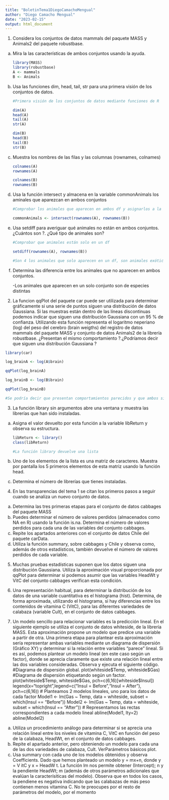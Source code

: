 ```yaml
---
title: "BoletinTema1DiegoCamachoMengual"
author: "Diego Camacho Mengual"
date: "2023-02-15"
output: html_document
---
```


1.  Considera los conjuntos de datos mammals del paquete MASS y Animals2 del paquete robustbase.

<!-- -->

a.  Mira la las características de ambos conjuntos usando la ayuda.

    ```r
    library(MASS)
    library(robustbase)
    A <- mammals
    B <- Animals
    ```

b.  Usa las funciones dim, head, tail, str para una primera visión de los conjuntos de datos.

    ```r

    #Primera visión de los conjuntos de datos mediante funciones de R

    dim(A)
    head(A)
    tail(A)
    str(A)
    ```

    ```r
    dim(B)
    head(B)
    tail(B)
    str(B)
    ```

c.  Muestra los nombres de las filas y las columnas (rownames, colnames)

    ```r
    colnames(A)
    rownames(A)
    ```

    ```r
    colnames(B)
    rownames(B)
    ```

d.  Usa la función intersect y almacena en la variable commonAnimals los aminales que aparezcan en ambos conjuntos

    ```r
    #Comprobar los animales que aparecen en ambos df y asignarlos a la variable commonAnimals

    commonAnimals <- intersect(rownames(A), rownames(B))

    ```

e.  Usa setdiff para averiguar qué animales no están en ambos conjuntos. ¿Cuántos son ?. ¿Qué tipo de animales son?

    ```r

    #Comprobar que animales están solo en un df

    setdiff(rownames(A), rownames(B))

    #Son 4 los animales que solo aparecen en un df, son animales exóticos
    ```

f.  Determina las diferencia entre los animales que no aparecen en ambos conjuntos.

    -Los animales que aparecen en un solo conjunto son de especies distintas

<!-- -->

2.  La funcion qqPlot del paquete car puede ser utilizada para determinar gráficamente si una serie de puntos siguen una distribución de datos Gaussiana. Si las muestras están dentro de las líneas discontinuas podemos indicar que siguen una distribución Gaussiana con un 95 % de confianza. Utilizando esta función representa el logaritmo neperiano (log) del peso del cerebro (brain weigths) del registro de datos mammals del paquete MASS y conjunto de datos Animals2 de la librería robustbase. ¿Presentan el mismo comportamiento ?.¿Podríamos decir que siguen una distribución Gaussiana ?

```r
library(car)

log_brainA <- log(A$brain) 

qqPlot(log_brainA)

log_brainB <- log(B$brain)

qqPlot(log_brainB)

#Se podría decir que presentan comportamientos parecidos y que ambos siguen una distribución gaussiana
```

3.  La función library sin argumentos abre una ventana y muestra las librerías que han sido instaladas.

<!-- -->

a.  Asigna el valor devuelto por esta función a la variable libReturn y observa su estructura.

    ```r
    libReturn <- library()
    class(libReturn)

    #La función library devuelve una lista
    ```

b.  Uno de los elementos de la lista es una matriz de caracteres. Muestra por pantalla los 5 primeros elementos de esta matriz usando la función head.

c.  Determina el número de librerías que tienes instaladas.

<!-- -->

4.  En las transparencias del tema 1 se citan los primeros pasos a seguir cuando se analiza un nuevo conjunto de datos.

<!-- -->

a.  Determina las tres primeras etapas para el conjunto de datos cabbages del paquete MASS
b.  Puedes determinar el número de valores perdidos (almacenados como NA en R) usando la función is.na. Determina el número de valores perdidos para cada una de las variables del conjunto cabbages.
c.  Repite los apartados anteriores con el conjunto de datos Chile del paquete carData.
d.  Utiliza la función summary, sobre cabbages y Chile y observa como, además de otros estadísticos, también devuelve el número de valores perdidos de cada variable.

<!-- -->

5.  Muchas pruebas estadísticas suponen que los datos siguen una distribución Gaussiana. Utiliza la aproximación visual proporcionada por qqPlot para determinar si podemos asumir que las variables HeadWt y VitC del conjunto cabbages verifican esta condición.

6.  Una representación habitual, para determinar la distribución de los datos de una variable cuantitativa es el histograma (hist). Determina, de forma aproximada, utilizando el histograma, si hay diferencias entre los contenidos de vitamina C (VitC), para las diferentes variedades de calabaza (variable Cult), en el conjunto de datos cabbages.

7.  Un modelo sencillo para relacionar variables es la predicción lineal. En el siguiente ejemplo se utiliza el conjunto de datos whiteside, de la librería MASS. Esta aproximación propone un modelo que predice una variable a partir de otra. Una primera etapa para plantear esta aproximación sería representar ambas variables mediante un diagrama de dispersión (Gráfico XY) y determinar si la relación entre variables "parece" lineal. Si es así, podemos plantear un modelo lineal (en este caso según un factor), donde se aprecia claramente que existe una relación lineal entre las dos variables consideradas. Observa y ejecuta el siguiente código. #Diagrama de dispersión global. plot(whiteside\$Temp, whiteside\$Gas) #Diagrama de dispersión etiquetando según un factor. plot(whiteside\$Temp, whiteside\$Gas, pch=c(6,16)[whiteside\$Insul]) legend(x="topright",legend=c("Insul = Before","Insul = After"), pch=c(6,16)) \# Planteamos 2 modelos lineales, uno para los datos de cada factor Model1 \<- lm(Gas \~ Temp, data = whiteside, subset = which(Insul == "Before")) Model2 \<- lm(Gas \~ Temp, data = whiteside, subset = which(Insul == "After")) \# Representamos las rectas correspondientes a cada modelo lineal abline(Model1, lty=2) abline(Model2)

<!-- -->

a.  Utiliza un procedimiento análogo para determinar si se aprecia una relación lineal entre los niveles de vitamina C, VitC en función del peso de la calabaza, HeadWt, en el conjunto de datos cabbages.
b.  Repite el apartado anterior, pero obteniendo un modelo para cada una de las dos variedades de calabaza, Cult. VerParámetros básicos plot.
c.  Usa summary con cada uno de los modelos obtenidos y observa Coefficients. Dado que hemos planteado un modelo y = mx+n, donde y = V itC y x = HeadW t. La función lm nos permite obtener (Intercept); n y la pendiente HeadWt; m (además de otros parámetros adicionales que evalúan la caracterísiticas del modelo). Observa que en todos los casos, la pendiene es negativa indicando que las calabazas de más peso contienen menos vitamina C. No te preocupes por el resto de parámetros del modelo, por el momento
